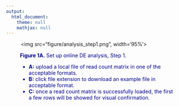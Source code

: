 ```yaml
---
output:
  html_document:
    theme: null
    mathjax: null
---
```


<div align='center'>
<figure><img src="figure/analysis_step1.png", width='95%'></figure>
</div>
<div style="color:darkblue; padding:0 1cm">
**Figure 1A.** Set up online DE analysis, Step 1.

  - **A:** upload a local file of read count matrix in one of the acceptable formats.
  - **B:** click file extension to download an example file in acceptable format. 
  - **C:** once a read count matrix is successfully loaded, the first a few rows will be showed for visual confirmation.
</div>